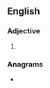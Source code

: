 ==English==

===Adjective===
{{head|en|adjective superlative form}}

# {{en-superlative of|smeary}}

===Anagrams===
* {{anagrams|en|a=aeeimrsst|masteries|streamies}}